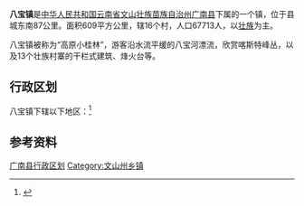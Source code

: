 {{中国乡级行政区|53/26/27/102/000}}
'''八宝镇'''是[[中华人民共和国|中华人民共和国]][[云南省|云南省]][[文山壮族苗族自治州|文山壮族苗族自治州]][[广南县|广南县]]下属的一个镇，位于县城东南87公里。面积609平方公里，辖16个村，人口67713人，以[[壮族|壮族]]为主。

八宝镇被称为“高原小桂林”，游客沿水流平缓的八宝河漂流，欣赏喀斯特峰丛，以及13个壮族村寨的干栏式建筑、烽火台等。

== 行政区划 ==
八宝镇下辖以下地区：<ref>{{PRC admin/ref sgc|53/26/27/102/000}}</ref>
{{PRC admin/children|53/26/27/102/000}}

== 参考资料 ==
{{reflist}}

{{云南行政区划小作品}}
{{PRC admin/navcat|53/26/27/102/000}}
{{云南行政区划}}

[[Category:广南县行政区划|]]
[[Category:文山州乡镇|Category:文山州乡镇]]